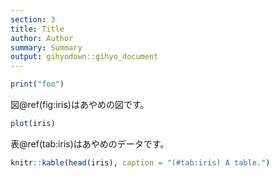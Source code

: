 ```yaml
---
section: 3
title: Title
author: Author
summary: Summary
output: gihyodown::gihyo_document
---
```


```r
print("foo")
```

図\@ref(fig:iris)はあやめの図です。

```r
plot(iris)
```

表\@ref(tab:iris)はあやめのデータです。

```r
knitr::kable(head(iris), caption = "(#tab:iris) A table.")
```
